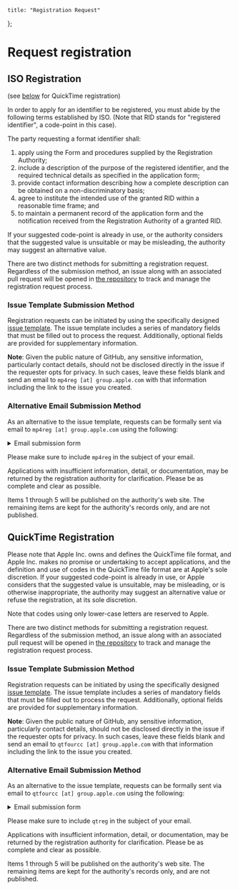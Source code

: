     title: "Registration Request"
};

# Request registration

## ISO Registration

(see [below](#quicktime-registration) for QuickTime registration)

In order to apply for an identifier to be registered, you must abide by the following terms established by ISO. (Note that RID stands for "registered identifier", a code-point in this case).

The party requesting a format identifier shall:

1.  apply using the Form and procedures supplied by the Registration Authority;
2.  include a description of the purpose of the registered identifier, and the required technical details as specified in the application form;
3.  provide contact information describing how a complete description can be obtained on a non-discriminatory basis;
4.  agree to institute the intended use of the granted RID within a reasonable time frame; and
5.  to maintain a permanent record of the application form and the notification received from the Registration Authority of a granted RID.

If your suggested code-point is already in use, or the authority considers that the suggested value is unsuitable or may be misleading, the authority may suggest an alternative value.

There are two distinct methods for submitting a registration request. Regardless of the submission method, an issue along with an associated pull request will be opened in [the repository](https://github.com/mp4ra/mp4ra.github.io/issues) to track and manage the registration request process.

### Issue Template Submission Method

Registration requests can be initiated by using the specifically designed [issue template](https://github.com/mp4ra/mp4ra.github.io/issues/new?template=new-codepoint-iso.yml).
The issue template includes a series of mandatory fields that must be filled out to process the request. Additionally, optional fields are provided for supplementary information.

**Note**: Given the public nature of GitHub, any sensitive information, particularly contact details, should not be disclosed directly in the issue if the requester opts for privacy. In such cases, leave these fields blank and send an email to `mp4reg [at] group.apple.com` with that information including the link to the issue you created.

### Alternative Email Submission Method

As an alternative to the issue template, requests can be formally sent via email to `mp4reg [at] group.apple.com` using the following:

<details>
<summary>Email submission form</summary>

1. The name, address, and URL of the organization requesting the code-point.
1. The kind of code-point you wish to register (please choose from the set of registered types).
1. For all except object-type registrations, the suggested identifier (four-character code). Note that four-character codes use four 8-bit printable characters, usually from the first 128 Unicode characters (commonly thought of as plain ASCII), but at most from the first 256 Unicode characters.
1. The specification in which this code-point is defined, if possible. A copy of the specification would be appreciated, as it enables the authority to understand the registration better. If you are requesting a 'codec' code-point, a reference to the definition of the coding system itself, if separate from the definition of its storage in these files, would also be appreciated.
1. A brief 'abstract' of the meaning of the code-point, perhaps ten to twenty words (see examples on this site)
1. Contact information for an authorized representative for the code-point, including:
    - Contact person's name, title, and orgaanization.
    - Contact email.
    - Contact telephone number, and fax number if available.
    - Contact physical address (street address), if applicable.
1. Date of definition or implementation (if known) or intended date (if in future).
1. Statement of an intention to apply (implement) the assigned code-point.

</details>

Please make sure to include `mp4reg` in the subject of your email.

Applications with insufficient information, detail, or documentation, may be returned by the registration authority for clarification. Please be as complete and clear as possible.

Items 1 through 5 will be published on the authority's web site. The remaining items are kept for the authority's records only, and are not published.

## QuickTime Registration

Please note that Apple Inc. owns and defines the QuickTime file format, and Apple Inc. makes no promise or undertaking to accept applications, and the definition and use of codes in the QuickTime file format are at Apple's sole discretion. If your suggested code-point is already in use, or Apple considers that the suggested value is unsuitable, may be misleading, or is otherwise inappropriate, the authority may suggest an alternative value or refuse the registration, at its sole discretion.

Note that codes using only lower-case letters are reserved to Apple.

There are two distinct methods for submitting a registration request. Regardless of the submission method, an issue along with an associated pull request will be opened in [the repository](https://github.com/mp4ra/mp4ra.github.io/issues) to track and manage the registration request process.

### Issue Template Submission Method

Registration requests can be initiated by using the specifically designed [issue template](https://github.com/mp4ra/mp4ra.github.io/issues/new?template=new-codepoint-qt.yml).
The issue template includes a series of mandatory fields that must be filled out to process the request. Additionally, optional fields are provided for supplementary information.

**Note**: Given the public nature of GitHub, any sensitive information, particularly contact details, should not be disclosed directly in the issue if the requester opts for privacy. In such cases, leave these fields blank and send an email to `qtfourcc [at] group.apple.com` with that information including the link to the issue you created.

### Alternative Email Submission Method

As an alternative to the issue template, requests can be formally sent via email to `qtfourcc [at] group.apple.com` using the following:

<details>
<summary>Email submission form</summary>

1. The name, address, and URL of the organization requesting the code-point.
1. The kind of code-point you wish to register (please choose from the set of registered types).
1. For all except object-type registrations, the suggested identifier (four-character code). Note that four-character codes use four 8-bit printable characters, usually from the first 128 Unicode characters (commonly thought of as plain ASCII), but at most from the first 256 Unicode characters.
1. The specification in which this code-point is defined, if possible. A copy of the specification would be appreciated, as it enables the authority to understand the registration better. If you are requesting a 'codec' code-point, a reference to the definition of the coding system itself, if separate from the definition of its storage in these files, would also be appreciated.
1. A brief 'abstract' of the meaning of the code-point, perhaps ten to twenty words (see examples on this site)
1. Contact information for an authorized representative for the code-point, including:
    - Contact person's name, title, and orgaanization.
    - Contact email.
    - Contact telephone number, and fax number if available.
    - Contact physical address (street address), if applicable.
1. Date of definition or implementation (if known) or intended date (if in future).
1. Statement of an intention to apply (implement) the assigned code-point.

</details>

Please make sure to include `qtreg` in the subject of your email.

Applications with insufficient information, detail, or documentation, may be returned by the registration authority for clarification. Please be as complete and clear as possible.

Items 1 through 5 will be published on the authority's web site. The remaining items are kept for the authority's records only, and are not published.
